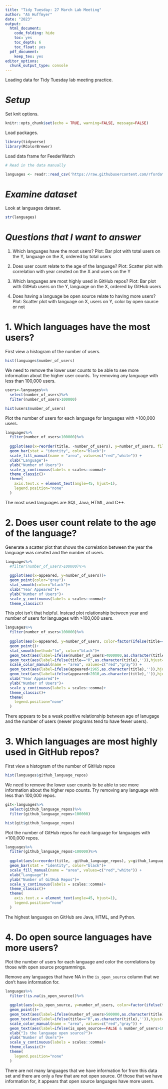 ```yaml
---
title: "Tidy Tuesday: 27 March Lab Meeting"
author: "AS Huffmyer"
date: "2023" 
output:
  html_document:
    code_folding: hide
    toc: yes
    toc_depth: 6
    toc_float: yes
  pdf_document:
    keep_tex: yes
editor_options: 
  chunk_output_type: console
---
```


Loading data for Tidy Tuesday lab meeting practice. 

# *Setup*  

Set knit options. 
```r
knitr::opts_chunk$set(echo = TRUE, warning=FALSE, message=FALSE)
```

Load packages. 

```r
library(tidyverse)
library(RColorBrewer)
```

Load data frame for FeederWatch

```r
# Read in the data manually

languages <- readr::read_csv('https://raw.githubusercontent.com/rfordatascience/tidytuesday/master/data/2023/2023-03-21/languages.csv')

```

# *Examine dataset*  

Look at languages dataset. 
```r
str(languages)
```

# *Questions that I want to answer*  

1. Which languages have the most users? 
Plot: Bar plot with total users on the Y, language on the X, ordered by total users 

2. Does user count relate to the age of the language? 
Plot: Scatter plot with correlation with year created on the X and users on the Y 

3. Which languages are most highly used in GitHub repos? 
Plot: Bar plot with GitHub users on the Y, language on the X, ordered by GitHub users

4. Does having a language be open source relate to having more users? 
Plot: Scatter plot with language on X, users on Y, color by open source or not 

# 1. Which languages have the most users? 

First view a histogram of the number of users. 
```r
hist(languages$number_of_users)
```

We need to remove the lower user counts to be able to see more information about the higher user counts. Try removing any language with less than 100,000 users. 
```r
users<-languages%>%
  select(number_of_users)%>%
  filter(number_of_users>100000)

hist(users$number_of_users)
```

Plot the number of users for each language for languages with >100,000 users. 
```r
languages%>%
  filter(number_of_users>100000)%>%
  
  ggplot(aes(x=reorder(title, -number_of_users), y=number_of_users, fill=factor(ifelse(title=="R","Highlighted","Normal"))))+
  geom_bar(stat = "identity", color="black")+
  scale_fill_manual(name = "area", values=c("red","white")) +
  xlab("Language")+
  ylab("Number of Users")+
  scale_y_continuous(labels = scales::comma)+
  theme_classic()+
  theme(
    axis.text.x = element_text(angle=45, hjust=1),
    legend.position="none"
  )
```

The most used languages are SQL, Java, HTML, and C++. 

# 2. Does user count relate to the age of the language? 

Generate a scatter plot that shows the correlation between the year the language was created and the number of users. 

```r
languages%>%
  #filter(number_of_users>100000)%>%
  
  ggplot(aes(x=appeared, y=number_of_users))+
  geom_point(color="gray")+
  stat_smooth(color="black")+
  xlab("Year Appeared")+
  ylab("Number of Users")+
  scale_y_continuous(labels = scales::comma)+
  theme_classic()
```

This plot isn't that helpful. Instead plot relationship between year and number of users for languages with >100,000 users.  

```r
languages%>%
  filter(number_of_users>100000)%>%
  
  ggplot(aes(x=appeared, y=number_of_users, color=factor(ifelse(title=="R","Highlighted","Normal"))))+
  geom_point()+
  stat_smooth(method="lm", color="black")+
  geom_text(aes(label=ifelse(number_of_users>4000000,as.character(title),'')),hjust=-0.2,vjust=0, color="black")+
  geom_text(aes(label=ifelse(title=="R",as.character(title),'')),hjust=-0.2,vjust=0, color="red")+
  scale_color_manual(name = "area", values=c("red","gray")) +
  geom_text(aes(label=ifelse(appeared<1965,as.character(title),'')),hjust=-0.2,vjust=0, color="black")+
  geom_text(aes(label=ifelse(appeared>2010,as.character(title),'')),hjust=-0.2,vjust=0, color="black")+
  xlab("Year Appeared")+
  ylab("Number of Users")+
  scale_y_continuous(labels = scales::comma)+
  theme_classic()+
  theme(
    legend.position="none"
  )
```

There appears to be a weak positive relationship between age of lanugage and the number of users (newer programs tend to have fewer users).  

# 3. Which languages are most highly used in GitHub repos? 

First view a histogram of the number of GitHub repos 
```r
hist(languages$github_language_repos)
```

We need to remove the lower user counts to be able to see more information about the higher repo counts. Try removing any language with less than 100,000 repos. 
```r
git<-languages%>%
  select(github_language_repos)%>%
  filter(github_language_repos>100000)

hist(git$github_language_repos)
```

Plot the number of GitHub repos for each language for languages with >100,000 repos.  
```r
languages%>%
  filter(github_language_repos>100000)%>%
  
  ggplot(aes(x=reorder(title, -github_language_repos), y=github_language_repos, fill=factor(ifelse(title=="R","Highlighted","Normal"))))+
  geom_bar(stat = "identity", color="black")+
  scale_fill_manual(name = "area", values=c("red","white")) +
  xlab("Language")+
  ylab("Number of GitHub Repos")+
  scale_y_continuous(labels = scales::comma)+
  theme_classic()+
  theme(
    axis.text.x = element_text(angle=45, hjust=1),
    legend.position="none"
  )
```

The highest languages on GitHub are Java, HTML, and Python. 

# 4. Do open source languages have more users?

Plot the number of users for each language and color the correlations by those with open source programmings. 

Remove any languages that have NA in the `is_open_source` column that we don't have information for. 
```r
languages%>%
  filter(!is.na(is_open_source))%>%
  
  ggplot(aes(x=is_open_source, y=number_of_users, color=factor(ifelse(title=="R","Highlighted","Normal"))))+
  geom_point()+
  geom_text(aes(label=ifelse(number_of_users>500000,as.character(title),'')),hjust=-0.2,vjust=0, color="black")+
  geom_text(aes(label=ifelse(title=="R",as.character(title),'')),hjust=-0.2,vjust=0, color="red")+
  scale_color_manual(name = "area", values=c("red","gray")) +
  geom_text(aes(label=ifelse(is_open_source==FALSE & number_of_users>10000,as.character(title),'')),hjust=-0.2,vjust=0, color="black")+
  xlab("Is the language open source?")+
  ylab("Number of Users")+
  scale_y_continuous(labels = scales::comma)+
  theme_classic()+
  theme(
    legend.position="none"
  )
```

There are not many languages that we have information for from this data set and there are only a few that are not open source. Of those that we have information for, it appears that open source languages have more users. 